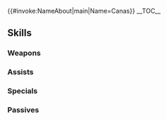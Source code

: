 {{#invoke:NameAbout|main|Name=Canas}}{{HeroPage Tabs}}
{{Hero Infobox
|Name=Canas
|Title=Wisdom Seeker
|GrowthModifier=Gen 2
|WeaponType=Red Tome
|MoveType=Infantry
|Origin=Fire Emblem: The Blazing Blade
|Gender=Male
|artist=Tobi
|actorEN=Joe Zieja
|actorJP=森久保祥太郎
|additionDate=June 8, 2018
|releaseDate=6/16/2018
|TagID=カナス
|InternalID=258
|Properties=tempest,limited
|cv1=6
|cv2=1000400
|description=Fourth son of Niime, the Mountain Hermit. Devoted entirely to research and reading. Appears in Fire Emblem: The Blazing Blade.
}}
__TOC__
{{Stats Page|Hero=Canas: Wisdom Seeker
|Lv1HP=17|Lv1ATK=10|Lv1SPD=5|Lv1DEF=4|Lv1RES=9
|GRHP=45|GRATK=50|GRSPD=55|GRDEF=40|GRRES=55
}}
==Skills==
===Weapons===
{{Weapons Table
|weapon1=Flux
|weapon1Default=1
|weapon1Unlock=1
|weapon2=Ruin
|weapon2Default=3
|weapon2Unlock=2
|weapon3=Rauðrowl
|weapon3Default=4
|weapon3Unlock=3
|weapon4=Rauðrowl+
|weapon4Default=5
|weapon4Unlock=5
|weapon5=Ancient Codex
|weapon5Default=
|weapon5Unlock=5
}}
===Assists===
{{Assists Table
|assist1=Reciprocal Aid
|assist1Default=4
|assist1Unlock=3
}}
===Specials===
{{Specials Table}}
===Passives===
{{Passives Table
|passiveA1=Resistance +1
|passiveA2=HP/Res 1
|passiveA3=HP/Res 2
|passiveA1Unlock=3
|passiveA2Unlock=4
|passiveA3Unlock=5
|passiveC1=Res Tactic 1
|passiveC2=Res Tactic 2
|passiveC3=Res Tactic 3
|passiveC1Unlock=1
|passiveC2Unlock=2
|passiveC3Unlock=4
}}
{{Heroes Navbox}}